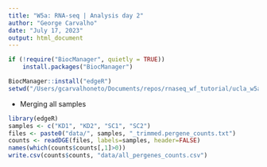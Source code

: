 ```yaml
---
title: "W5a: RNA-seq | Analysis day 2"
author: "George Carvalho"
date: "July 17, 2023"
output: html_document
---
```



```r
if (!require("BiocManager", quietly = TRUE))
    install.packages("BiocManager")

BiocManager::install("edgeR")
setwd("/Users/gcarvalhoneto/Documents/repos/rnaseq_wf_tutorial/ucla_w5a")
```

- Merging all samples
```r
library(edgeR)
samples <- c("KD1", "KD2", "SC1", "SC2")
files <- paste0("data/", samples, "_trimmed.pergene_counts.txt")
counts <- readDGE(files, labels=samples, header=FALSE)
names(which(counts$counts[,1]>0))
write.csv(counts$counts, "data/all_pergenes_counts.csv")
```